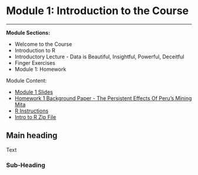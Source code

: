 # Module 1: Introduction to the Course
***


**Module Sections:**

* Welcome to the Course
* Introduction to R
* Introductory Lecture - Data is Beautiful, Insightful, Powerful, Deceitful
* Finger Exercises 
* Module 1: Homework

Module Content:

* [Module 1 Slides](./files/M1/Lecture_Slides_01.pdf)
* [Homework 1 Background Paper -  The Persistent Effects Of Peru’s Mining Mita](./files/M1/M1Paper.pdf) 
* [R Instructions](./files/M1/R_Instructions.pdf)  
* [Intro to R Zip File](./files/M1/14_310x_Intro_to_R_.zip.pdf)  


## Main heading

Text

### Sub-Heading
